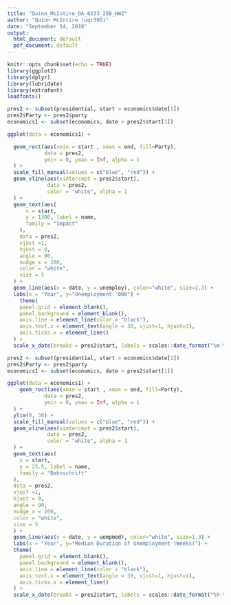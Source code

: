 ```yaml
---
title: "Quinn_McIntire_DA_6233_25B_HW2"
author: "Quinn McIntire (uqr395)"
date: "September 14, 2018"
output:
  html_document: default
  pdf_document: default
---
```

 
```r
knitr::opts_chunk$set(echo = TRUE)
library(ggplot2)
library(dplyr)
library(lubridate)
library(extrafont)
loadfonts()
```


```r
pres2 <- subset(presidential, start > economics$date[1])
pres2$Party <- pres2$party
economics1 <- subset(economics, date > pres2$start[1])

ggplot(data = economics1) +

  geom_rect(aes(xmin = start , xmax = end, fill=Party),
            data = pres2, 
            ymin = 0, ymax = Inf, alpha = 1
  ) +
  scale_fill_manual(values = c("blue", "red")) +
  geom_vline(aes(xintercept = pres2$start),
             data = pres2,
             color = "white", alpha = 1
  ) +
  geom_text(aes(
      x = start,
      y = 1300, label = name,
      family = "Impact"
    ),
    data = pres2,
    vjust =1,
    hjust = 0, 
    angle = 90, 
    nudge_x = 200, 
    color = "white",
    size = 5
  ) +
  geom_line(aes(x = date, y = unemploy), color="white", size=1.3) + 
  labs(x = "Year", y="Unemployment '000") +
    theme(
    panel.grid = element_blank(),
    panel.background = element_blank(),
    axis.line = element_line(color = "black"),
    axis.text.x = element_text(angle = 30, vjust=1, hjust=1), 
    axis.ticks.x = element_line()
  ) +
  scale_x_date(breaks = pres2$start, labels = scales::date_format("%m-%Y") ) 
```






```r

pres2 <- subset(presidential, start > economics$date[1])
pres2$Party <- pres2$party
economics1 <- subset(economics, date > pres2$start[1])

ggplot(data = economics1) +
    geom_rect(aes(xmin = start , xmax = end, fill=Party),
            data = pres2, 
            ymin = 0, ymax = Inf, alpha = 1
  ) +
  ylim(0, 30) + 
  scale_fill_manual(values = c("blue", "red")) +
  geom_vline(aes(xintercept = pres2$start),
             data = pres2,
             color = "white", alpha = 1
  ) +
  geom_text(aes(
    x = start,
    y = 25.5, label = name,
    family = "Bahnschrift"
  ),
  data = pres2,
  vjust =1,
  hjust = 0, 
  angle = 90, 
  nudge_x = 200, 
  color = "white",
  size = 5
  ) +
  geom_line(aes(x = date, y = uempmed), color="white", size=1.3) + 
  labs(x = "Year", y="Median Duration of Unemployment (Weeks)") +
  theme(
    panel.grid = element_blank(),
    panel.background = element_blank(),
    axis.line = element_line(color = "black"),
    axis.text.x = element_text(angle = 30, vjust=1, hjust=1), 
    axis.ticks.x = element_line()
  ) +
  scale_x_date(breaks = pres2$start, labels = scales::date_format("%Y-%m-%d") ) 

```




